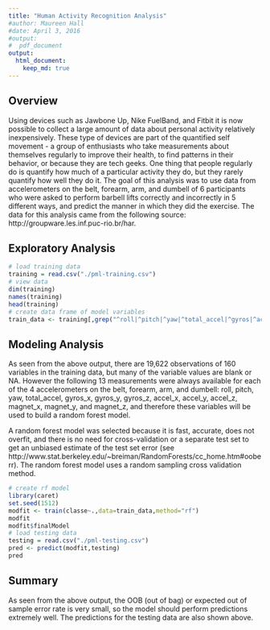 ```yaml
---
title: "Human Activity Recognition Analysis"
#author: Maureen Hall
#date: April 3, 2016
#output: 
#  pdf_document
output: 
  html_document:
    keep_md: true
---
```


## Overview
Using devices such as Jawbone Up, Nike FuelBand, and Fitbit it is now possible to collect a large amount of data about personal activity relatively inexpensively. These type of devices are part of the quantified self movement - a group of enthusiasts who take measurements about themselves regularly to improve their health, to find patterns in their behavior, or because they are tech geeks. One thing that people regularly do is quantify how much of a particular activity they do, but they rarely quantify how well they do it. The goal of this analysis was to use data from accelerometers on the belt, forearm, arm, and dumbell of 6 participants who were asked to perform barbell lifts correctly and incorrectly in 5 different ways, and predict the manner in which they did the exercise. The data for this analysis came from the following source: http://groupware.les.inf.puc-rio.br/har.

## Exploratory Analysis
``` r
# load training data
training = read.csv("./pml-training.csv")
# view data
dim(training)
names(training)
head(training)
# create data frame of model variables
train_data <- training[,grep("^roll|^pitch|^yaw|^total_accel|^gyros|^accel|^magnet|^class",names(training))]
```

## Modeling Analysis
As seen from the above output, there are 19,622 observations of 160 variables in the training data, but many of the variable values are blank or NA. However the following 13 measurements were always available for each of the 4 accelerometers on the belt, forearm, arm, and dumbell: roll, pitch, yaw, total_accel, gyros_x, gyros_y, gyros_z, accel_x, accel_y, accel_z, magnet_x, magnet_y, and magnet_z, and therefore these variables will be used to build a random forest model.

A random forest model was selected because it is fast, accurate, does not overfit, and there is no need for cross-validation or a separate test set to get an unbiased estimate of the test set error (see http://www.stat.berkeley.edu/~breiman/RandomForests/cc_home.htm#ooberr). The random forest model uses a random sampling cross validation method.

``` r
# create rf model
library(caret)
set.seed(1512)
modfit <- train(classe~.,data=train_data,method="rf")
modfit
modfit$finalModel
# load testing data
testing = read.csv("./pml-testing.csv")
pred <- predict(modfit,testing)
pred
```


## Summary
As seen from the above output, the OOB (out of bag) or expected out of sample error rate is very small, so the model should perform predictions extremely well. The predictions for the testing data are also shown above.